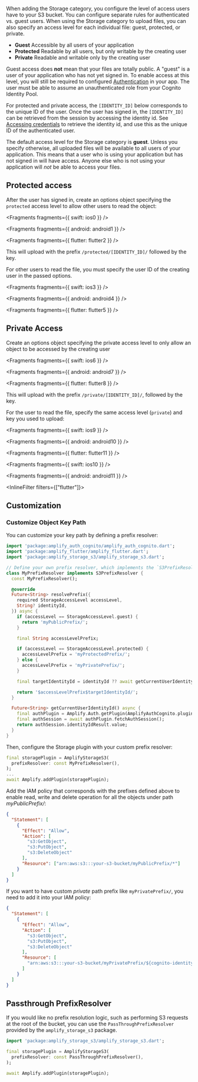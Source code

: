 When adding the Storage category, you configure the level of access users have to your S3 bucket. You can configure separate rules for authenticated vs. guest users. When using the Storage category to upload files, you can also specify an access level for each individual file: guest, protected, or private.

- **Guest** Accessible by all users of your application
- **Protected** Readable by all users, but only writable by the creating user
- **Private** Readable and writable only by the creating user

Guest access does **not** mean that your files are totally public. A "guest" is a user of your application who has not yet signed in. To enable access at this level, you will still be required to configured [Authentication](/gen1/[platform]/prev/build-a-backend/auth/set-up-auth/) in your app. The user must be able to assume an unauthenticated role from your Cognito Identity Pool.

For protected and private access, the `[IDENTITY_ID]` below corresponds to the unique ID of the user. Once the user has signed in, the `[IDENTITY_ID]` can be retrieved from the session by accessing the identity id. See [Accessing credentials](/gen1/[platform]/prev/build-a-backend/auth/accessing-credentials/) to retrieve the identity id, and use this as the unique ID of the authenticated user.

<Callout>

The default access level for the Storage category is **guest**. Unless you specify otherwise, all uploaded files will be available to all users of your application. This means that a user who is using your application but has not signed in will have access. Anyone else who is not using your application will _not_ be able to access your files.

</Callout>

## Protected access

After the user has signed in, create an options object specifying the `protected` access level to allow other users to read the object:


<Fragments fragments={{ swift: ios0 }} />


<Fragments fragments={{ android: android1 }} />


<Fragments fragments={{ flutter: flutter2 }} />

This will upload with the prefix `/protected/[IDENTITY_ID]/` followed by the key.

For other users to read the file, you must specify the user ID of the creating user in the passed options.


<Fragments fragments={{ swift: ios3 }} />


<Fragments fragments={{ android: android4 }} />


<Fragments fragments={{ flutter: flutter5 }} />

## Private Access

Create an options object specifying the private access level to only allow an object to be accessed by the creating user


<Fragments fragments={{ swift: ios6 }} />


<Fragments fragments={{ android: android7 }} />


<Fragments fragments={{ flutter: flutter8 }} />

This will upload with the prefix `/private/[IDENTITY_ID]/`, followed by the key.

For the user to read the file, specify the same access level (`private`) and key you used to upload:


<Fragments fragments={{ swift: ios9 }} />


<Fragments fragments={{ android: android10 }} />


<Fragments fragments={{ flutter: flutter11 }} />


<Fragments fragments={{ swift: ios10 }} />


<Fragments fragments={{ android: android11 }} />

<InlineFilter filters={["flutter"]}>
    
## Customization

### Customize Object Key Path

You can customize your key path by defining a prefix resolver:

```dart
import 'package:amplify_auth_cognito/amplify_auth_cognito.dart';
import 'package:amplify_flutter/amplify_flutter.dart';
import 'package:amplify_storage_s3/amplify_storage_s3.dart';

// Define your own prefix resolver, which implements the `S3PrefixResolver`.
class MyPrefixResolver implements S3PrefixResolver {
  const MyPrefixResolver();

  @override
  Future<String> resolvePrefix({
    required StorageAccessLevel accessLevel,
    String? identityId,
  }) async {
    if (accessLevel == StorageAccessLevel.guest) {
      return 'myPublicPrefix/';
    }

    final String accessLevelPrefix;

    if (accessLevel == StorageAccessLevel.protected) {
      accessLevelPrefix = 'myProtectedPrefix/';
    } else {
      accessLevelPrefix = 'myPrivatePrefix/';
    }

    final targetIdentityId = identityId ?? await getCurrentUserIdentityId();

    return '$accessLevelPrefix$targetIdentityId/';
  }

  Future<String> getCurrentUserIdentityId() async {
    final authPlugin = Amplify.Auth.getPlugin(AmplifyAuthCognito.pluginKey);
    final authSession = await authPlugin.fetchAuthSession();
    return authSession.identityIdResult.value;
  }
}
```

Then, configure the Storage plugin with your custom prefix resolver:

```dart
final storagePlugin = AmplifyStorageS3(
  prefixResolver: const MyPrefixResolver(),
);
...
await Amplify.addPlugin(storagePlugin);
```

Add the IAM policy that corresponds with the prefixes defined above to enable read, write and delete operation for all the objects under path _myPublicPrefix/_:

```json
{
  "Statement": [
    {
      "Effect": "Allow",
      "Action": [
        "s3:GetObject",
        "s3:PutObject",
        "s3:DeleteObject"
      ],
      "Resource": ["arn:aws:s3:::your-s3-bucket/myPublicPrefix/*"]
    }
  ]
}
```

If you want to have custom _private_ path prefix like `myPrivatePrefix/`, you need to add it into your IAM policy:

```json
{
  "Statement": [
    {
      "Effect": "Allow",
      "Action": [
        "s3:GetObject",
        "s3:PutObject",
        "s3:DeleteObject"
      ],
      "Resource": [
        "arn:aws:s3:::your-s3-bucket/myPrivatePrefix/${cognito-identity.amazonaws.com:sub}/*"
      ]
    }
  ]
}
```

## Passthrough PrefixResolver

If you would like no prefix resolution logic, such as performing S3 requests at the root of the bucket, you can use the `PassThroughPrefixResolver` provided by the `amplify_storage_s3` package.

```dart
import 'package:amplify_storage_s3/amplify_storage_s3.dart';

final storagePlugin = AmplifyStorageS3(
  prefixResolver: const PassThroughPrefixResolver(),
);

await Amplify.addPlugin(storagePlugin);
```

</InlineFilter>
